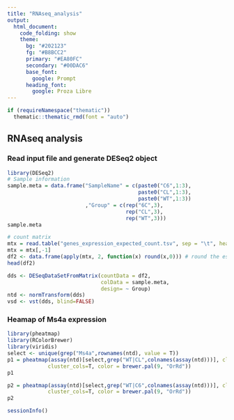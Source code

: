 ```yaml
---
title: "RNAseq_analysis"
output: 
  html_document:
    code_folding: show
    theme:
      bg: "#202123"
      fg: "#B8BCC2"
      primary: "#EA80FC"
      secondary: "#00DAC6"
      base_font:
        google: Prompt
      heading_font:
        google: Proza Libre
---
```


```r
if (requireNamespace("thematic")) 
  thematic::thematic_rmd(font = "auto")
```

## RNAseq analysis

### Read input file and generate DESeq2 object

```r
library(DESeq2)
# Sample information
sample.meta = data.frame("SampleName" = c(paste0("C6",1:3),
                                          paste0("CL",1:3),
                                          paste0("WT",1:3))
                         ,"Group" = c(rep("6C",3),
                                      rep("CL",3),
                                      rep("WT",3)))
sample.meta

# count matrix
mtx = read.table("genes_expression_expected_count.tsv", sep = "\t", header = T, row.names = 1)
mtx = mtx[,-1]
df2 <- data.frame(apply(mtx, 2, function(x) round(x,0))) # round the estiminated count generated by RSEM
head(df2)

dds <- DESeqDataSetFromMatrix(countData = df2,
                              colData = sample.meta,
                              design= ~ Group)
ntd <- normTransform(dds)
vsd <- vst(dds, blind=FALSE)
```

### Heamap of Ms4a expression

```r
library(pheatmap)
library(RColorBrewer)
library(viridis)
select <- unique(grep("Ms4a",rownames(ntd), value = T))
p1 = pheatmap(assay(ntd)[select,grep("WT|CL",colnames(assay(ntd)))], cluster_rows=T, show_rownames=T,
             cluster_cols=T, color = brewer.pal(9, "OrRd"))
p1

p2 = pheatmap(assay(ntd)[select,grep("WT|C6",colnames(assay(ntd)))], cluster_rows=T, show_rownames=T,
             cluster_cols=T, color = brewer.pal(9, "OrRd"))
p2
```

```r
sessionInfo()
```
